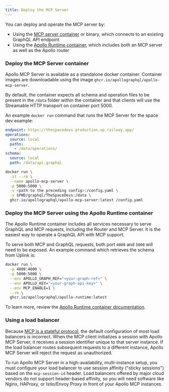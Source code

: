 ```yaml
---
title: Deploy the MCP Server
---
```


You can deploy and operate the MCP server by:

- Using the [MCP server container](#deploying-the-mcp-server-container) or binary, which connects to an existing GraphQL API endpoint
- Using the [Apollo Runtime container](#deploying-mcp-using-the-apollo-runtime-container), which includes both an MCP server as well as the Apollo router

### Deploy the MCP Server container

Apollo MCP Server is available as a standalone docker container. Container images are downloadable using
the image `ghcr.io/apollographql/apollo-mcp-server`.

By default, the container expects all schema and operation files to be present in the `/data` folder within the container
and that clients will use the Streamable HTTP transport on container port 5000.

An example `docker run` command that runs the MCP Server for the space dev example:

```yaml title="Example config for using Docker"
endpoint: https://thespacedevs-production.up.railway.app/
operations:
  source: local
  paths:
    - /data/operations/
schema:
  source: local
  path: /data/api.graphql
```

```sh showLineNumbers=false
docker run \
  -it --rm \
  --name apollo-mcp-server \
  -p 5000:5000 \
  -v <path to the preceding config>:/config.yaml \
  -v $PWD/graphql/TheSpaceDevs:/data \
  ghcr.io/apollographql/apollo-mcp-server:latest /config.yaml
```

### Deploy the MCP Server using the Apollo Runtime container

The Apollo Runtime container includes all services necessary to serve GraphQL and MCP requests, including the Router and MCP Server. It is the easiest way to operate a GraphQL API with MCP support.

To serve both MCP and GraphQL requests, both port `4000` and `5000` will need to be exposed. An example command which retrieves the schema from Uplink is:

```bash title="Docker" {3, 6}
docker run \
  -p 4000:4000 \
  -p 5000:5000 \
  --env APOLLO_GRAPH_REF="<your-graph-ref>" \
  --env APOLLO_KEY="<your-graph-api-key>" \
  --env MCP_ENABLE=1 \
  --rm \
  ghcr.io/apollographql/apollo-runtime:latest
```

To learn more, review the [Apollo Runtime container documentation](/graphos/routing/self-hosted/containerization/docker).

### Using a load balancer

Because [MCP is a stateful protocol](https://modelcontextprotocol.io/docs/learn/architecture#lifecycle-management), the default configuration of most load balancers is incorrect. When the MCP client initializes a session with Apollo MCP Server, it receives a session identifier unique to that server instance. If the load balancer routes subsequent requests to a different instance, Apollo MCP Server will reject the request as unauthorized. 

To run Apollo MCP Server in a high-availability, multi-instance setup, you must configure your load balancer to use session affinity ("sticky sessions") based on the `mcp-session-id` header. Load balancers offered by major cloud vendors do not support header-based affinity, so you will need software like Nginx, HAProxy, or Istio/Envoy Proxy in front of your Apollo MCP instances.
